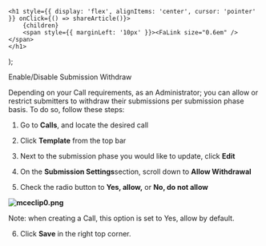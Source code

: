 

    <h1 style={{ display: 'flex', alignItems: 'center', cursor: 'pointer' }} onClick={() => shareArticle()}>
        {children} 
        <span style={{ marginLeft: '10px' }}><FaLink size="0.6em" /></span>
    </h1>
);

<ToastContainer />

<ClickableTitle>Enable/Disable Submission Withdraw</ClickableTitle>




Depending on your Call requirements, as an Administrator; you can allow or restrict submitters to withdraw their submissions per submission phase basis. To do so, follow these steps: 


1. Go to **Calls**, and locate the desired call 


2. Click **Template** from the top bar 


3. Next to the submission phase you would like to update, click **Edit**


4. On the **Submission Settings**section, scroll down to **Allow Withdrawal**


5. Check the radio button to **Yes, allow,** or **No, do not allow**


**![mceclip0.png](../../../resources/article-images/13188740996371-Enable-Disable-Submission-Withdraw_1.png)**


Note: when creating a Call, this option is set to Yes, allow by default. 


6. Click **Save** in the right top corner. 



